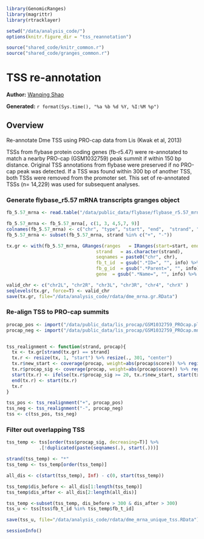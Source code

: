 ``` r

library(GenomicRanges)
library(magrittr)
library(rtracklayer)

setwd("/data/analysis_code/")
options(knitr.figure_dir = "tss_reannotation")

source("shared_code/knitr_common.r")
source("shared_code/granges_common.r")
```

# TSS re-annotation

**Author:** [Wanqing Shao](mailto:was@stowers.org)

**Generated:** `r format(Sys.time(), "%a %b %d %Y, %I:%M %p")`


## Overview

Re-annotate Dme TSS using PRO-cap data from Lis (Kwak et al, 2013)

TSSs from flybase protein coding genes (fb-r5.47) were re-annotated to match a nearby PRO-cap (GSM1032759) peak summit if within 150 bp distance. Original TSS annotations from flybase were preserved if no PRO-cap peak was detected. If a TSS was found within 300 bp of another TSS, both TSSs were removed from the promoter set. This set of re-annotated TSSs (n= 14,229) was used for subsequent analyses.


### Generate flybase_r5.57 mRNA transcripts granges object 

```r
fb_5.57_mrna <- read.table("/data/public_data/flybase/flybase_r5.57_mrna.txt", header=F, sep = "\t")

fb_5.57_mrna <- fb_5.57_mrna[, c(1, 3, 4,5,7, 9)]
colnames(fb_5.57_mrna) <- c("chr", "type", "start", "end",  "strand", "info")
fb_5.57_mrna <- subset(fb_5.57_mrna, strand %in% c("+", "-"))

tx.gr <- with(fb_5.57_mrna, GRanges(ranges   = IRanges(start=start, end=end), 
                                 strand   = as.character(strand), 
                                 seqnames = paste0("chr", chr),
                                 fb_t_id  = gsub(".*ID=", "", info) %>% gsub(";.*", "", .),
                                 fb_g_id  = gsub(".*Parent=", "", info) %>% gsub(";.*", "", .),
                                 gene  = gsub(".*Name=", "", info) %>% gsub("-R.*", "", .)))

valid_chr <- c("chr2L", "chr2R", "chr3L", "chr3R", "chr4", "chrX" )
seqlevels(tx.gr, force=T) <- valid_chr
save(tx.gr, file="/data/analysis_code/rdata/dme_mrna.gr.RData")

```

### Re-align TSS to PRO-cap summits

```r

procap_pos <- import("/data/public_data/lis_procap/GSM1032759_PROcap.pl.bedgraph.gz")
procap_neg <- import("/data/public_data/lis_procap/GSM1032759_PROcap.mn.bedgraph.gz")


tss_realignment <- function(strand, procap){
  tx <- tx.gr[strand(tx.gr) == strand]
  tx.r <- resize(tx, 1, "start") %>% resize(., 301, "center")
  tx.r$new_start <- coverage(procap, weight=abs(procap$score)) %>% regionWhichMaxs(tx.r,.) 
  tx.r$procap_sig <- coverage(procap, weight=abs(procap$score)) %>% regionSums(tx.r, .)
  start(tx.r) <- ifelse(tx.r$procap_sig >= 20, tx.r$new_start, start(tx.r))
  end(tx.r) <- start(tx.r)
  tx.r
}

tss_pos <- tss_realignment("+", procap_pos)
tss_neg <- tss_realignment("-", procap_neg)
tss <- c(tss_pos, tss_neg)
```

### Filter out overlapping TSS

```r

tss_temp <- tss[order(tss$procap_sig, decreasing=T)] %>% 
            .[!duplicated(paste(seqnames(.), start(.)))]

strand(tss_temp) <- "*"
tss_temp <- tss_temp[order(tss_temp)]

all_dis <- c(start(tss_temp), Inf) - c(0, start(tss_temp))

tss_temp$dis_before <- all_dis[1:length(tss_temp)]
tss_temp$dis_after <- all_dis[2:length(all_dis)]

tss_temp <-subset(tss_temp, dis_before > 300 & dis_after > 300) 
tss_u <- tss[tss$fb_t_id %in% tss_temp$fb_t_id]

save(tss_u, file="/data/analysis_code/rdata/dme_mrna_unique_tss.RData")
```


```r
sessionInfo()
```
